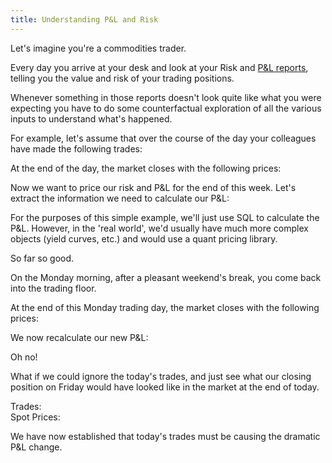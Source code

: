 ```yaml
---
title: Understanding P&L and Risk
---
```



Let's imagine you're a commodities trader.

Every day you arrive at your desk and look at your Risk and [P&L reports](https://en.wikipedia.org/wiki/PnL_explained), telling you the value and risk of your trading positions.

Whenever something in those reports doesn't look quite like what you were expecting you have to do some counterfactual exploration of all the various inputs to understand what's happened.

For example, let's assume that over the course of the day your colleagues have made the following trades:

<Xtplay magicContext="my-context">
  <Txs systemTime="2024-04-01"
       txs={`
INSERT INTO commodity_trades
(_id, symbol, quantity, price, _valid_from, trader_name)
VALUES
(1, 'XAU:CUR', 100, 1800.50, TIMESTAMP '2024-03-08 10:00:00', 'John Doe'),   -- Gold
(2, 'XAG:CUR', 500, 25.30, TIMESTAMP '2024-03-08 11:00:00', 'Jane Smith'),   -- Silver
(3, 'CL1:COM', 300, 60.00, TIMESTAMP '2024-03-08 11:30:00', 'Mike Johnson'), -- Crude Oil
(4, 'NG1:COM', 400, 3.10, TIMESTAMP '2024-03-08 12:45:00', 'Emily White'),   -- Natural Gas
(5, 'W1:COM', 250, 5.20, TIMESTAMP '2024-03-08 13:05:00', 'Alex Green')      -- Wheat
`} />
  <Query q={`
SELECT t.*, _valid_from
FROM commodity_trades as t
ORDER BY _id
`} />
</Xtplay>

At the end of the day, the market closes with the following prices:

<Xtplay magicContext="my-context">
  <Txs systemTime="2024-04-01"
       txs={`
INSERT INTO commodity_spot_prices
(_id, spot_price, _valid_from)
VALUES
('XAU:CUR', 1805.50, TIMESTAMP '2024-03-08 17:00:00'),
('XAG:CUR', 25.35, TIMESTAMP '2024-03-08 17:00:00'),
('CL1:COM', 61.00, TIMESTAMP '2024-03-08 17:00:00'),
('NG1:COM', 3.15, TIMESTAMP '2024-03-08 17:00:00'),
('W1:COM', 5.25, TIMESTAMP '2024-03-08 17:00:00')
`} />
  <Query q={`
SELECT _id, spot_price, _valid_from
FROM commodity_spot_prices
`} />
</Xtplay>

Now we want to price our risk and P&L for the end of this week.
Let's extract the information we need to calculate our P&L:

<Xtplay magicContext="my-context">
  <Query q={`
SELECT
    ct._id as trade_id,
    ct.symbol,
    ct.quantity,
    ct.price as trade_price,
    csp.spot_price,
    ct._valid_from as trade_timestamp,
    ct.trader_name,
    csp._valid_from as spot_price_timestamp
FROM
    commodity_trades ct
INNER JOIN
    commodity_spot_prices csp
ON
    ct.symbol = csp._id
`} />
</Xtplay>

For the purposes of this simple example, we'll just use SQL to calculate the P&L.
However, in the 'real world', we'd usually have much more complex objects (yield curves, etc.) and would use a quant pricing library.

<Xtplay magicContext="my-context">
  <Query q={`
SELECT
    SUM((csp.spot_price - ct.price) * ct.quantity) as pnl
FROM
    commodity_trades ct
INNER JOIN
    commodity_spot_prices csp
ON
    ct.symbol = csp._id
`} />
  <OutputTraffic />
</Xtplay>

So far so good.

On the Monday morning, after a pleasant weekend's break, you come back into the trading floor.

<Xtplay magicContext="my-context">
  <Txs systemTime="2024-04-01"
       txs={`
INSERT INTO commodity_trades (_id, symbol, quantity, price, _valid_from, trader_name)
VALUES
(6, 'XAU:CUR', 1000, 2590.40, TIMESTAMP '2024-03-11 10:00:00', 'John Doe'),
(7, 'XAG:CUR', 30, 27.30, TIMESTAMP '2024-03-11 11:00:00', 'Jane Smith')
`} />
  <Query q={`
SELECT t.*, _valid_from
FROM commodity_trades as t
ORDER BY _id
`} />
</Xtplay>

At the end of this Monday trading day, the market closes with the following prices:

<Xtplay magicContext="my-context">
  <Txs systemTime="2024-04-01"
       txs={`
INSERT INTO commodity_spot_prices (_id, spot_price, _valid_from)
VALUES
('XAU:CUR', 2010.50, TIMESTAMP '2024-03-11 17:00:00'),
('XAG:CUR', 25.25, TIMESTAMP '2024-03-11 17:00:00'),
('CL1:COM', 62.00, TIMESTAMP '2024-03-11 17:00:00'),
('NG1:COM', 3.17, TIMESTAMP '2024-03-11 17:00:00'),
('W1:COM', 5.27, TIMESTAMP '2024-03-11 17:00:00')
`} />
  <Query q={`
SELECT _id, spot_price, _valid_from
FROM commodity_spot_prices
`} />
</Xtplay>

We now recalculate our new P&L:

<Xtplay magicContext="my-context">
  <Query q={`
SELECT
    SUM((csp.spot_price - ct.price) * ct.quantity) as pnl
FROM
    commodity_trades ct
INNER JOIN
    commodity_spot_prices csp
ON
    ct.symbol = csp._id
`} />
  <OutputTraffic />
</Xtplay>

Oh no!

What if we could ignore the today's trades, and just see what our closing position on Friday would have looked like in the market at the end of today.

<Xtplay autoLoad magicContext="my-context">
  <QueryTemplate q={`
SELECT
    SUM((csp.spot_price - ct.price) * ct.quantity) as pnl
FROM
    commodity_trades FOR VALID_TIME AS OF {{tradesFrom}} ct
INNER JOIN
    commodity_spot_prices FOR VALID_TIME AS OF {{pricesFrom}} csp
ON
    ct.symbol = csp._id
`} />
  <div class="flex flex-col">
    <div class="flex flex-row gap-2">
    <label>Trades:</label>
    <DateRange class="w-full flex-1"
               name="tradesFrom"
               dates={["2024-03-08T10:00",
                       "2024-03-08T11:00",
                       "2024-03-08T11:30",
                       "2024-03-08T12:45",
                       "2024-03-08T13:05",
                       "2024-03-11T10:00",
                       "2024-03-11T11:00"]}
               value="2024-03-11T11:00" />
    </div>
    <div class="flex flex-row gap-2">
    <label>Spot Prices:</label>
    <DateRange class="w-full flex-1"
               name="pricesFrom"
               dates={["2024-03-08T17:00",
                       "2024-03-11T17:00"]}
               value="2024-03-11T17:00" />
    </div>
  </div>
  <OutputTraffic />
</Xtplay>

We have now established that today's trades must be causing the dramatic P&L change.
